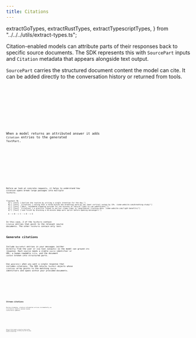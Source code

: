 ```yaml
---
title: Citations
---
```


  extractGoTypes,
  extractRustTypes,
  extractTypescriptTypes,
} from "../../../utils/extract-types.ts";

Citation-enabled models can attribute parts of their responses back to specific source documents. The SDK represents this with `SourcePart` inputs and `Citation` metadata that appears alongside text output.

`SourcePart` carries the structured document content the model can cite. It can be added directly to the conversation history or returned from tools.

<Tabs>
  <TabItem label="TypeScript">
    <Code
      code={extractTypescriptTypes([
        "SourcePart",
      ])}
      lang="typescript"
      title="types.ts"
    />
  </TabItem>
  <TabItem label="Rust">
    <Code
      code={extractRustTypes([
        "SourcePart",
      ])}
      lang="rust"
      title="types.rs"
    />
  </TabItem>
  <TabItem label="Go">
    <Code
      code={extractGoTypes([
        "SourcePart",
      ])}
      lang="go"
      title="types.go"
    />
  </TabItem>
</Tabs>

When a model returns an attributed answer it adds `Citation` entries to the generated `TextPart`.

<Tabs>
  <TabItem label="TypeScript">
    <Code
      code={extractTypescriptTypes([
        "TextPart",
        "Citation",
      ])}
      lang="typescript"
      title="types.ts"
    />
  </TabItem>
  <TabItem label="Rust">
    <Code
      code={extractRustTypes([
        "TextPart",
        "Citation",
      ])}
      lang="rust"
      title="types.rs"
    />
  </TabItem>
  <TabItem label="Go">
    <Code
      code={extractGoTypes([
        "TextPart",
        "Citation",
      ])}
      lang="go"
      title="types.go"
    />
  </TabItem>
</Tabs>

Before we look at concrete requests, it helps to understand how citation spans
break large passages into multiple `TextPart`s.

```mermaid
flowchart TB
  A["[ [Text] ] Outline the routine by writing a single intention for the day,"]
  B["[ [Text]  [Citation] ] noting that a three-minute box-breathing warm-up can lower cortisol swings by 15%. (some-website.com/breathing-study)"]
  C["[ [Text] ] Next, recommend stepping outside for ten minutes of natural light to cue wakefulness,"]
  D["[ [Text]  [Citation] ] a practice linked to earlier sleep times in longitudinal tracking data. (some-website.com/light-benefits)"]
  E["[ [Text] ] and finish by blocking a 45-minute deep-work sprint before opening messengers."]

  A --> B --> C --> D --> E
```

In this case, 2 of the `TextPart`s contain `Citation` entries that point to the relevant source documents. The other `TextPart`s contain only text.

## Generate citations

Include `SourcePart` entries in your messages (either directly from the user or via tool outputs) so the model can ground its response. Each source needs a stable `source` identifier or URL, a human-readable `title`, and the document `content` broken into structured parts.

Use `generate()` when you want a single response that includes citations. The SDK returns `TextPart` objects whose `citations` array points to the matching `source` identifiers and spans within your provided documents.

<Tabs>
  <TabItem label="TypeScript">
    <Code
      code={jsGenerateCitationsCode}
      lang="typescript"
      title="generate-citations.ts"
    />
  </TabItem>
  <TabItem label="Rust">
    <Code
      code={rustGenerateCitationsCode}
      lang="rust"
      title="generate_citations.rs"
    />
  </TabItem>
  <TabItem label="Go">
    <Code
      code={goGenerateCitationsCode}
      lang="go"
      title="main.go"
    />
  </TabItem>
</Tabs>

## Stream citations

During streaming, citation information arrives incrementally as `CitationDelta` objects nested inside `TextPartDelta` updates.

<Tabs>
  <TabItem label="TypeScript">
    <Code
      code={extractTypescriptTypes([
        "TextPartDelta",
        "CitationDelta",
      ])}
      lang="typescript"
      title="types.ts"
    />
  </TabItem>
  <TabItem label="Rust">
    <Code
      code={extractRustTypes([
        "TextPartDelta",
        "CitationDelta",
      ])}
      lang="rust"
      title="types.rs"
    />
  </TabItem>
  <TabItem label="Go">
    <Code
      code={extractGoTypes([
        "TextPartDelta",
        "CitationDelta",
      ])}
      lang="go"
      title="types.go"
    />
  </TabItem>
</Tabs>

When you stream responses, `TextPartDelta` chunks include optional `citation` deltas. Accumulate the stream with the provided `StreamAccumulator` so citations and text are merged safely in arrival order.

<Tabs>
  <TabItem label="TypeScript">
    <Code
      code={jsStreamCitationsCode}
      lang="typescript"
      title="stream-citations.ts"
    />
  </TabItem>
  <TabItem label="Rust">
    <Code
      code={rustStreamCitationsCode}
      lang="rust"
      title="stream_citations.rs"
    />
  </TabItem>
  <TabItem label="Go">
    <Code
      code={goStreamCitationsCode}
      lang="go"
      title="main.go"
    />
  </TabItem>
</Tabs>
